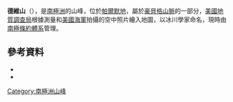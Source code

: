 {{Coord|75|58|S|68|39|W|source:GNIS|display=title}}

'''德維山'''（{{lang-en|Mount Dewe}}），是[[南極洲|南極洲]]的山峰，位於[[帕爾默地|帕爾默地]]，屬於[[豪貝格山脈|豪貝格山脈]]的一部分，[[美國地質調查局|美國地質調查局]]根據測量和[[美國海軍|美國海軍]]拍攝的空中照片繪入地圖，以冰川學家命名，現時由[[南極條約體系|南極條約體系]]管理。

==參考資料==
*{{cite gnis | type = antarid | id = 3819| name = Dewe, Mount| accessdate = 2012-01-19}}
*{{usgs-gazetteer|id=3819|name=Dewe, Mount}}

{{Antarctica-geo-stub}}
[[Category:南極洲山峰|Category:南極洲山峰]]